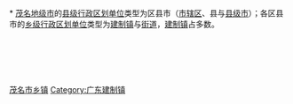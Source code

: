 [[Category:茂名市乡镇|]]
[[Category:广东建制镇|Category:广东建制镇]]
{{catmore|茂名市|广东省茂名市}}
<br>{{hideh
|Head = [[茂名市|茂名]][[:Category:茂名区县市|各区县市]]所辖[[行政建制镇|镇]]与[[街道_(行政区划)|街道]]
|FrameStyle   = border:solid 1px #000080;
|HeadStyle    = text-align:center;background:transparent;
|ContentStyle = background: #99CCFF;
}}<br>
* [[茂名市|茂名地级市]]的[[县级行政区|县级行政区划单位]]类型为区县市（[[市辖区|市辖区]]、县与[[县级市|县级市]]）；各区县市的[[乡级行政区划|乡级行政区划单位]]类型为[[行政建制镇|建制镇]]与[[街道_(行政区划)|街道]]，[[镇|建制镇]]占多数。
{{乡级行政区划分类说明}}<br>
{{茂名市茂南区行政区划|state =expanded}}<br>
{{茂名市茂港区行政区划|state =expanded}}<br>
{{化州市行政区划|state =expanded}}<br>
{{信宜市行政区划|state =expanded}}<br>
{{高州市行政区划|state =expanded}}<br>
{{电白县行政区划|state =expanded}}
{{hidef}}